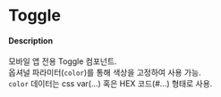 
<Meta title="Toggle" name="Docs" of={Toggle} />

# Toggle

#### Description
모바일 앱 전용 Toggle 컴포넌트.\
옵셔널 파라미터(`color`)를 통해 색상을 고정하여 사용 가능.\
`color` 데이터는 css var(...) 혹은 HEX 코드(#...) 형태로 사용.

<Canvas of={Toggle.Default} />
<Canvas of={Toggle.Disabled} />
